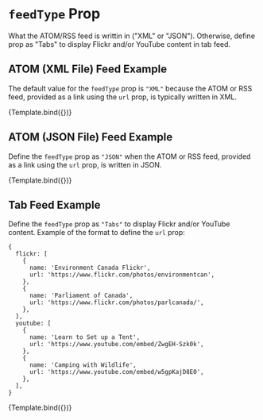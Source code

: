 

<Meta title="Components/Feeds/Feed Type" component={Feeds} />


# `feedType` Prop

What the ATOM/RSS feed is writtin in ("XML" or "JSON"). Otherwise, define prop as "Tabs" to display Flickr and/or YouTube content in tab feed.

## ATOM (XML File) Feed Example

The default value for the `feedType` prop is `"XML"` because the ATOM or RSS feed, provided as a link using the `url` prop, is typically written in XML.

<Canvas>
  <Story
    name="ATOM (XML File) Feed Example"
    args={{
      url: '/feeds-demo/manitoba-en.atom.xml',
    }}
  >
    {Template.bind({})}
  </Story>
</Canvas>

## ATOM (JSON File) Feed Example

Define the `feedType` prop as `"JSON"` when the ATOM or RSS feed, provided as a link using the `url` prop, is written in JSON.

<Canvas>
  <Story
    name="ATOM (JSON File) Feed Example"
    args={{
      url: '/feeds-demo/manitoba-en.atom.json',
      feedType: 'JSON',
    }}
  >
    {Template.bind({})}
  </Story>
</Canvas>

## Tab Feed Example

Define the `feedType` prop as `"Tabs"` to display Flickr and/or YouTube content. Example of the format to define the `url` prop:

```
{
  flickr: [
    {
      name: 'Environment Canada Flickr',
      url: 'https://www.flickr.com/photos/environmentcan',
    },
    {
      name: 'Parliament of Canada',
      url: 'https://www.flickr.com/photos/parlcanada/',
    },
  ],
  youtube: [
    {
      name: 'Learn to Set up a Tent',
      url: 'https://www.youtube.com/embed/ZwgEH-Szk0k',
    },
    {
      name: 'Camping with Wildlife',
      url: 'https://www.youtube.com/embed/w5gpKajD8E0',
    },
  ],
}
```

<Canvas>
  <Story
    name="Tab Feed Example"
    args={{
      url: {
        flickr: [
          {
            name: 'Environment Canada Flickr',
            url: 'https://www.flickr.com/photos/environmentcan',
          },
          {
            name: 'Parliament of Canada',
            url: 'https://www.flickr.com/photos/parlcanada/',
          },
        ],
        youtube: [
          {
            name: 'Learn to Set up a Tent',
            url: 'https://www.youtube.com/embed/ZwgEH-Szk0k',
          },
          {
            name: 'Camping with Wildlife',
            url: 'https://www.youtube.com/embed/w5gpKajD8E0',
          },
        ],
      },
      feedType: 'Tabs',
    }}
  >
    {Template.bind({})}
  </Story>
</Canvas>
